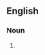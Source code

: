 {{also|post-nasal drip}}

==English==
{{wikipedia|post-nasal drip}}

===Noun===
{{en-noun}}

# {{alternative spelling of|en|post-nasal drip}}